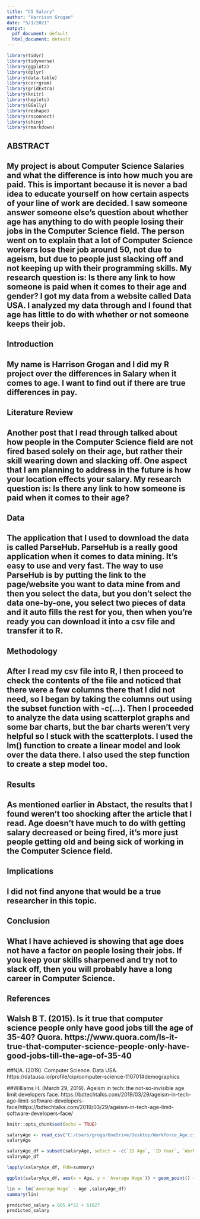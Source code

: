 ---
title: "CS Salary"
author: "Harrison Grogan"
date: "5/1/2021"
output:
  pdf_document: default
  html_document: default
---

```{r, warning=FALSE, include=FALSE}
library(tidyr)
library(tidyverse)
library(ggplot2)
library(dplyr)
library(data.table)
library(corrgram)
library(gridExtra) 
library(knitr)
library(heplots)
library(GGally)
library(reshape)
library(rsconnect)
library(shiny)
library(rmarkdown)
```

## ABSTRACT
## My project is about Computer Science Salaries and what the difference is into how much you are paid. This is important because it is never a bad idea to educate yourself on how certain aspects of your line of work are decided. I saw someone answer someone else's question about whether age has anything to do with people losing their jobs in the Computer Science field. The person went on to explain that a lot of Computer Science workers lose their job around 50, not due to ageism, but due to people just slacking off and not keeping up with their programming skills. My research question is: Is there any link to how someone is paid when it comes to their age and gender? I got my data from a website called Data USA. I analyzed my data through and I found that age has little to do with whether or not someone keeps their job. 


## Introduction
## My name is Harrison Grogan and I did my R project over the differences in Salary when it comes to age. I want to find out if there are true differences in pay.

## Literature Review
## Another post that I read through talked about how people in the Computer Science field are not fired based solely on their age, but rather their skill wearing down and slacking off. One aspect that I am planning to address in the future is how your location effects your salary. My research question is: Is there any link to how someone is paid when it comes to their age?

## Data
## The application that I used to download the data is called ParseHub. ParseHub is a really good application when it comes to data mining. It's easy to use and very fast. The way to use ParseHub is by putting the link to the page/website you want to data mine from and then you select the data, but you don't select the data one-by-one, you select two pieces of data and it auto fills the rest for you, then when you're ready you can download it into a csv file and transfer it to R.

## Methodology
## After I read my csv file into R, I then proceed to check the contents of the file and noticed that there were a few columns there that I did not need, so I began by taking the columns out using the subset function with -c(...). Then I proceeded to analyze the data using scatterplot graphs and some bar charts, but the bar charts weren't very helpful so I stuck with the scatterplots. I used the lm() function to create a linear model and look over the data there. I also used the step function to create a step model too. 

## Results
## As mentioned earlier in Abstact, the results that I found weren't too shocking after the article that I read. Age doesn't have much to do with getting salary decreased or being fired, it's more just people getting old and being sick of working in the Computer Science field.

## Implications
## I did not find anyone that would be a true researcher in this topic. 

## Conclusion
## What I have achieved is showing that age does not have a factor on people losing their jobs. If you keep your skills sharpened and try not to slack off, then you will probably have a long career in Computer Science. 

## References
## Walsh B T. (2015).  Is it true that computer science people only have good jobs till the age of 35-40? Quora. https://www.quora.com/Is-it-true-that-computer-science-people-only-have-good-jobs-till-the-age-of-35-40

##N/A. (2019). Computer Science. Data USA. https://datausa.io/profile/cip/computer-science-110701#demographics

##Williams H. (March 29, 2019). Ageism in tech: the not-so-invisible age limit developers face. https://bdtechtalks.com/2019/03/29/ageism-in-tech-age-limit-software-developers-face/https://bdtechtalks.com/2019/03/29/ageism-in-tech-age-limit-software-developers-face/


```{r setup, include=FALSE}
knitr::opts_chunk$set(echo = TRUE)
```


```{r}
salaryAge <- read_csv("C:/Users/groga/OneDrive/Desktop/Workforce_Age.csv")
salaryAge

salaryAge_df = subset(salaryAge, select = -c(`ID Age`, `ID Year`, `Workforce Status`, `Record Count`, CIP2, `ID CIP2`, share, `Total Population MOE Appx`, `Average Wage Appx MOE`, `ID Workforce Status`, Year))
salaryAge_df
```


```{r}
lapply(salaryAge_df, FUN=summary)
```


```{r}
ggplot(salaryAge_df, aes(x = Age, y = `Average Wage`)) + geom_point() + stat_smooth()
```


```{r}
lin <- lm(`Average Wage` ~ Age ,salaryAge_df)
summary(lin)
```


```{r}
predicted_salary = 605.4*22 + 61027
predicted_salary
```






